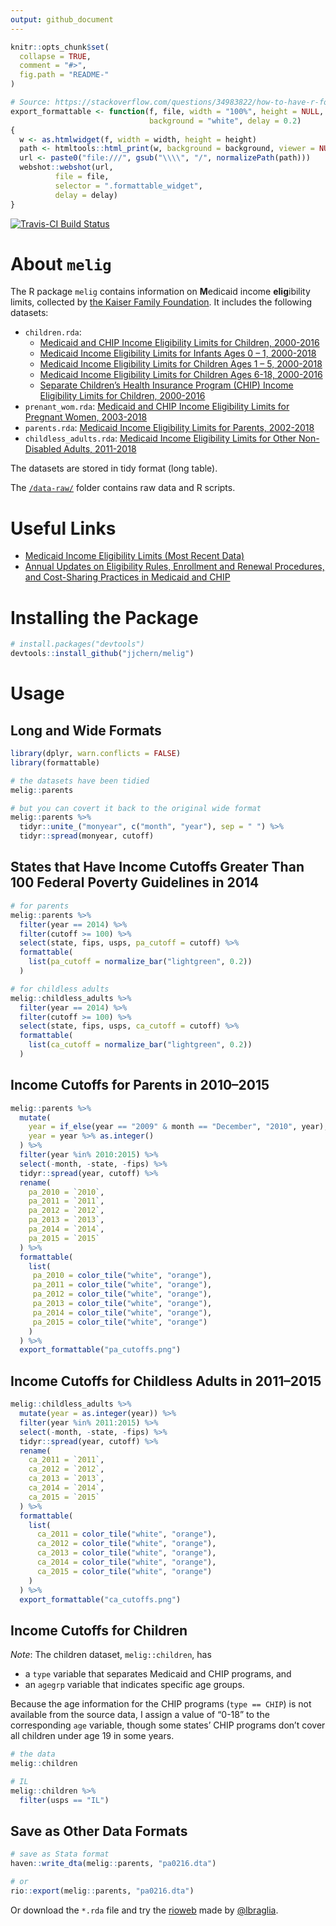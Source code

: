 ```yaml
---
output: github_document
---
```


<!-- README.md is generated from README.Rmd. Please edit that file -->

```r
knitr::opts_chunk$set(
  collapse = TRUE,
  comment = "#>",
  fig.path = "README-"
)

# Source: https://stackoverflow.com/questions/34983822/how-to-have-r-formattable-rendered-to-pdf-output-and-how-to-have-percents-in-the
export_formattable <- function(f, file, width = "100%", height = NULL, 
                               background = "white", delay = 0.2)
{
  w <- as.htmlwidget(f, width = width, height = height)
  path <- htmltools::html_print(w, background = background, viewer = NULL)
  url <- paste0("file:///", gsub("\\\\", "/", normalizePath(path)))
  webshot::webshot(url,
          file = file,
          selector = ".formattable_widget",
          delay = delay)
}
```

[![Travis-CI Build Status](https://travis-ci.org/jjchern/melig.svg?branch=master)](https://travis-ci.org/jjchern/melig)

# About `melig`

The R package `melig` contains information on **M**edicaid income **elig**ibility limits, collected by [the Kaiser Family Foundation](http://kff.org/data-collection/trends-in-medicaid-income-eligibility-limits/). It includes the following datasets:

- `children.rda`: 
    - [Medicaid and CHIP Income Eligibility Limits for Children, 2000-2016](http://kff.org/medicaid/state-indicator/medicaidchip-upper-income-eligibility-limits-for-children/)
    - [Medicaid Income Eligibility Limits for Infants Ages 0 – 1, 2000-2018](https://www.kff.org/medicaid/state-indicator/medicaid-income-eligibility-limits-for-infants-ages-0-1/)
    - [Medicaid Income Eligibility Limits for Children Ages 1 – 5, 2000-2018](https://www.kff.org/medicaid/state-indicator/medicaid-income-eligibility-limits-for-children-ages-1-5/)
    - [Medicaid Income Eligibility Limits for Children Ages 6-18, 2000-2016](http://kff.org/medicaid/state-indicator/medicaid-income-eligibility-limits-for-children-ages-6-18/)
    - [Separate Children’s Health Insurance Program (CHIP) Income Eligibility Limits for Children, 2000-2016](http://kff.org/medicaid/state-indicator/separate-childrens-health-insurance-program-chip-income-eligibility-limits-for-children/)
    
- `prenant_wom.rda`: [Medicaid and CHIP Income Eligibility Limits for Pregnant Women, 2003-2018](https://www.kff.org/medicaid/state-indicator/medicaid-and-chip-income-eligibility-limits-for-pregnant-women/)
- `parents.rda`: [Medicaid Income Eligibility Limits for Parents, 2002-2018](https://www.kff.org/medicaid/state-indicator/medicaid-income-eligibility-limits-for-parents/)
- `childless_adults.rda`:  [Medicaid Income Eligibility Limits for Other Non-Disabled Adults, 2011-2018](https://www.kff.org/medicaid/state-indicator/medicaid-income-eligibility-limits-for-other-non-disabled-adults/)

The datasets are stored in tidy format (long table).

The [`/data-raw/`](https://github.com/jjchern/melig/tree/master/data-raw) folder contains raw data and R scripts.

# Useful Links

- [Medicaid Income Eligibility Limits (Most Recent Data)](http://kff.org/state-category/medicaid-chip/medicaidchip-eligibility-limits/)
- [Annual Updates on Eligibility Rules, Enrollment and Renewal Procedures, and Cost-Sharing Practices in Medicaid and CHIP](http://kff.org/medicaid/report/annual-updates-on-eligibility-rules-enrollment-and/)

# Installing the Package

```R
# install.packages("devtools")
devtools::install_github("jjchern/melig")
```

# Usage

## Long and Wide Formats

```r
library(dplyr, warn.conflicts = FALSE)
library(formattable)

# the datasets have been tidied
melig::parents

# but you can covert it back to the original wide format
melig::parents %>% 
  tidyr::unite_("monyear", c("month", "year"), sep = " ") %>% 
  tidyr::spread(monyear, cutoff)
```

## States that Have Income Cutoffs Greater Than 100 Federal Poverty Guidelines in 2014

```r
# for parents
melig::parents %>% 
  filter(year == 2014) %>% 
  filter(cutoff >= 100) %>% 
  select(state, fips, usps, pa_cutoff = cutoff) %>% 
  formattable(
    list(pa_cutoff = normalize_bar("lightgreen", 0.2))
  )

# for childless adults
melig::childless_adults %>% 
  filter(year == 2014) %>% 
  filter(cutoff >= 100) %>% 
  select(state, fips, usps, ca_cutoff = cutoff) %>% 
  formattable(
    list(ca_cutoff = normalize_bar("lightgreen", 0.2))
  ) 
```

## Income Cutoffs for Parents in 2010--2015

```r
melig::parents %>% 
  mutate(
    year = if_else(year == "2009" & month == "December", "2010", year),
    year = year %>% as.integer()
  ) %>% 
  filter(year %in% 2010:2015) %>% 
  select(-month, -state, -fips) %>% 
  tidyr::spread(year, cutoff) %>% 
  rename(
    pa_2010 = `2010`,
    pa_2011 = `2011`,
    pa_2012 = `2012`,
    pa_2013 = `2013`,
    pa_2014 = `2014`,
    pa_2015 = `2015`
  ) %>% 
  formattable(
    list(
     pa_2010 = color_tile("white", "orange"),
     pa_2011 = color_tile("white", "orange"),
     pa_2012 = color_tile("white", "orange"),
     pa_2013 = color_tile("white", "orange"),
     pa_2014 = color_tile("white", "orange"),
     pa_2015 = color_tile("white", "orange")
    )
  ) %>% 
  export_formattable("pa_cutoffs.png")
```

## Income Cutoffs for Childless Adults in 2011--2015

```r
melig::childless_adults %>% 
  mutate(year = as.integer(year)) %>% 
  filter(year %in% 2011:2015) %>% 
  select(-month, -state, -fips) %>% 
  tidyr::spread(year, cutoff) %>% 
  rename(
    ca_2011 = `2011`,
    ca_2012 = `2012`,
    ca_2013 = `2013`,
    ca_2014 = `2014`,
    ca_2015 = `2015`
  ) %>% 
  formattable(
    list(
      ca_2011 = color_tile("white", "orange"),
      ca_2012 = color_tile("white", "orange"),
      ca_2013 = color_tile("white", "orange"),
      ca_2014 = color_tile("white", "orange"),
      ca_2015 = color_tile("white", "orange")
    )
  ) %>% 
  export_formattable("ca_cutoffs.png") 
```

## Income Cutoffs for Children

_Note_: The children dataset, `melig::children`, has 

- a `type` variable that separates Medicaid and CHIP programs, and 
- an `agegrp` variable that indicates specific age groups.

Because the age information for the CHIP programs (`type == CHIP`) is not available from the source data, I assign a value of "0-18" to the corresponding `age` variable, though some states' CHIP programs don't cover all children under age 19 in some years.

```r
# the data
melig::children

# IL
melig::children %>% 
  filter(usps == "IL") 
```

## Save as Other Data Formats

```r
# save as Stata format
haven::write_dta(melig::parents, "pa0216.dta")

# or
rio::export(melig::parents, "pa0216.dta")
```

Or download the `*.rda` file and try the [rioweb](https://lbraglia.shinyapps.io/rioweb) made by [@lbraglia](https://github.com/lbraglia).

